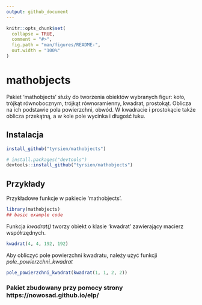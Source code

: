 ```yaml
---
output: github_document
---
```


<!-- README.md is generated from README.Rmd. Please edit that file -->

```r
knitr::opts_chunk$set(
  collapse = TRUE,
  comment = "#>",
  fig.path = "man/figures/README-",
  out.width = "100%"
)
```
# mathobjects

<!-- badges: start -->
<!-- badges: end -->

Pakiet 'mathobjects' służy do tworzenia obiektów wybranych figur: koło, trójkąt równobocznym, trójkąt równoramienny, kwadrat, prostokąt. Oblicza na ich podstawie pola powierzchni, obwód. W kwadracie i prostokącie także oblicza przekątną, a w kole pole wycinka i długość łuku.

## Instalacja




``` r
install_github("tyrsien/mathobjects")
```


``` r
# install.packages("devtools")
devtools::install_github("tyrsien/mathobjects")
```
## Przykłady

Przykładowe funkcje w pakiecie 'mathobjects'. 

```r
library(mathobjects)
## basic example code
```

Funkcja *kwadrat()* tworzy obiekt o klasie 'kwadrat' zawierający macierz
współrzędnych.

```r
kwadrat(4, 4, 192, 192)
```

Aby obliczyć pole powierzchni kwadratu, należy użyć funkcji *pole_powierzchni_kwadrat* 

```r
pole_powierzchni_kwadrat(kwadrat(1, 1, 2, 2))
```

### Pakiet zbudowany przy pomocy strony https://nowosad.github.io/elp/  

